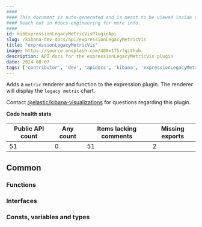 ```yaml
---
####
#### This document is auto-generated and is meant to be viewed inside our experimental, new docs system.
#### Reach out in #docs-engineering for more info.
####
id: kibExpressionLegacyMetricVisPluginApi
slug: /kibana-dev-docs/api/expressionLegacyMetricVis
title: "expressionLegacyMetricVis"
image: https://source.unsplash.com/400x175/?github
description: API docs for the expressionLegacyMetricVis plugin
date: 2024-08-07
tags: ['contributor', 'dev', 'apidocs', 'kibana', 'expressionLegacyMetricVis']
---
```


Adds a `metric` renderer and function to the expression plugin. The renderer will display the `legacy metric` chart.

Contact [@elastic/kibana-visualizations](https://github.com/orgs/elastic/teams/kibana-visualizations) for questions regarding this plugin.

**Code health stats**

| Public API count  | Any count | Items lacking comments | Missing exports |
|-------------------|-----------|------------------------|-----------------|
| 51 | 0 | 51 | 2 |

## Common

### Functions
<DocDefinitionList data={expressionLegacyMetricVisObj.common.functions}/>

### Interfaces
<DocDefinitionList data={expressionLegacyMetricVisObj.common.interfaces}/>

### Consts, variables and types
<DocDefinitionList data={expressionLegacyMetricVisObj.common.misc}/>


